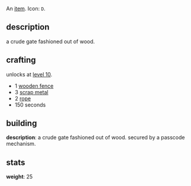 An [[items|item]]. Icon: <code><nowiki>D</nowiki></code>.

== description ==

a crude gate fashioned out of wood.

== crafting ==

unlocks at [[level 10]].

* 1 [[wooden fence]]
* 3 [[scrap metal]]
* 2 [[rope]]
* 150 seconds

== building ==

'''description''': a crude gate fashioned out of wood. secured by a passcode mechanism.

== stats ==

'''weight''': 25